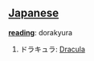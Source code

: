 == [[Japanese]] ==                                          

'''[[reading]]''': dorakyura

# ドラキュラ: [[Dracula]]